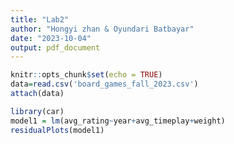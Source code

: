 ```yaml
---
title: "Lab2"
author: "Hongyi zhan & Oyundari Batbayar"
date: "2023-10-04"
output: pdf_document
---
```


```r
knitr::opts_chunk$set(echo = TRUE)
data=read.csv('board_games_fall_2023.csv')
attach(data)
```

```r
library(car)
model1 = lm(avg_rating~year+avg_timeplay+weight)
residualPlots(model1)
```